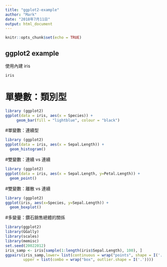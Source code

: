 ```yaml
---
title: "ggplot2-example"
author: "Mark"
date: "2018年7月11日"
output: html_document
---
```


```r
knitr::opts_chunk$set(echo = TRUE)
```

## ggplot2 example

使用內建 iris 
```r
iris
```

# 單變數：類別型
```r
library (ggplot2)
ggplot(data = iris, aes(x = Species)) + 
     geom_bar(fill = "lightblue", colour = "black")
```

#單變數：連續型
```r
library (ggplot2)
ggplot(data = iris, aes(x = Sepal.Length)) +
  geom_histogram()
```

#雙變數：連續 vs 連續
```r
library (ggplot2)
ggplot(data = iris, aes(x = Sepal.Length, y=Petal.Length)) +
  geom_point()
```

#雙變數：離散 vs 連續
```r
library (ggplot2)
ggplot(iris, aes(x=Species, y=Sepal.Length)) +
  geom_boxplot()
```

#多變量：鑽石銷售總體的關係
```r
library(ggplot2)
library(GGally)
library(scales)
library(memisc)
set.seed(20022012)
iris_samp <- iris[sample(1:length(iris$Sepal.Length), 100), ]
ggpairs(iris_samp,lower= list(continuous = wrap("points", shape = I('.'))),
        upper = list(combo = wrap("box", outlier.shape = I('.'))))
```
